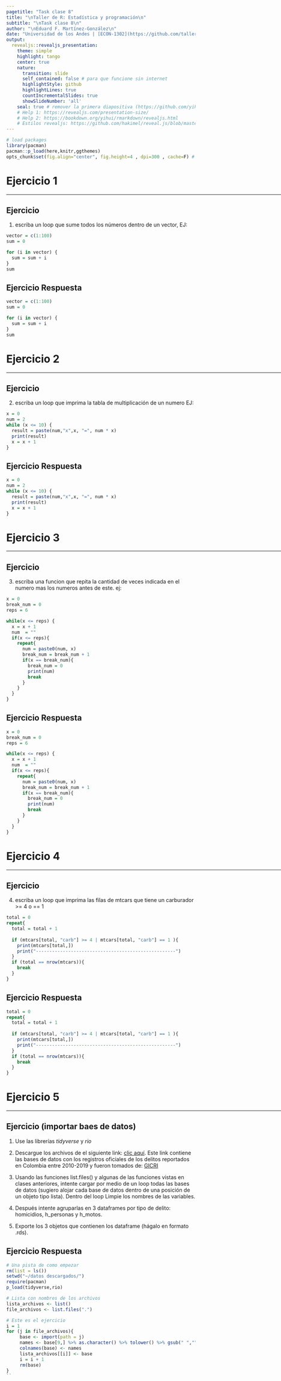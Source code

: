 ```yaml
---
pagetitle: "Task clase 8"
title: "\nTaller de R: Estadística y programación\n"
subtitle: "\nTask clase 8\n"
author: "\nEduard F. Martínez-González\n"
date: "Universidad de los Andes | [ECON-1302](https://github.com/taller-R)"
output: 
  revealjs::revealjs_presentation:  
    theme: simple 
    highlight: tango
    center: true
    nature:
      transition: slide
      self_contained: false # para que funcione sin internet
      highlightStyle: github
      highlightLines: true
      countIncrementalSlides: true
      showSlideNumber: 'all'
    seal: true # remover la primera diapositiva (https://github.com/yihui/xaringan/issues/84)
    # Help 1: https://revealjs.com/presentation-size/  
    # Help 2: https://bookdown.org/yihui/rmarkdown/revealjs.html
    # Estilos revealjs: https://github.com/hakimel/reveal.js/blob/master/css/theme/template/theme.scss
---
```


```r
# load packages
library(pacman)
pacman::p_load(here,knitr,ggthemes)
opts_chunk$set(fig.align="center", fig.height=4 , dpi=300 , cache=F) # chunk options
```

# Ejercicio 1
<html><div style='float:left'></div><hr color='#000099' size=3px width=850px></html>


## Ejercicio

1. escriba un loop que sume todos los números dentro de un vector, EJ:

```r
vector = c(1:100)
sum = 0

for (i in vector) {
  sum = sum + i 
}
sum
```

<!------------------------------>
## Ejercicio Respuesta

```r
vector = c(1:100)
sum = 0

for (i in vector) {
  sum = sum + i 
}
sum
```

<!------------------------------>
<!-------- Ejercicio 2 -------->         
<!------------------------------>
# Ejercicio 2
<html><div style='float:left'></div><hr color='#000099' size=3px width=850px></html>

## Ejercicio

2. escriba un loop que imprima la tabla de multiplicación de un numero EJ:


```r
x = 0
num = 2
while (x <= 10) {
  result = paste(num,"x",x, "=", num * x)
  print(result)
  x = x + 1 
}
```
<!------------------------------>
## Ejercicio Respuesta

```r
x = 0
num = 2
while (x <= 10) {
  result = paste(num,"x",x, "=", num * x)
  print(result)
  x = x + 1 
}
```

<!------------------------------>
<!-------- Ejercicio 3 --------->         
<!------------------------------>
# Ejercicio 3
<html><div style='float:left'></div><hr color='#000099' size=3px width=850px></html>

<!------------------------------>
## Ejercicio

 3. escriba una funcion que repita la cantidad de veces indicada en el numero mas los numeros antes de este. ej:
```r
x = 0
break_num = 0
reps = 6

while(x <= reps) {
  x = x + 1
  num  = ""
  if(x <= reps){
    repeat{
      num = paste0(num, x)
      break_num = break_num + 1
      if(x == break_num){
        break_num = 0
        print(num)
        break
      }
    }
  }
}
```
<!------------------------------>
## Ejercicio Respuesta

```r
x = 0
break_num = 0
reps = 6

while(x <= reps) {
  x = x + 1
  num  = ""
  if(x <= reps){
    repeat{
      num = paste0(num, x)
      break_num = break_num + 1
      if(x == break_num){
        break_num = 0
        print(num)
        break
      }
    }
  }
}
```

<!------------------------------>
<!-------- Ejercicio 4 --------->         
<!------------------------------>
# Ejercicio 4
<html><div style='float:left'></div><hr color='#000099' size=3px width=850px></html>

<!------------------------------>
## Ejercicio

4. escriba un loop que imprima las filas de mtcars que tiene un carburador >=  4 o == 1
```r
total = 0
repeat{
  total = total + 1
  
  if (mtcars[total, "carb"] >= 4 | mtcars[total, "carb"] == 1 ){
    print(mtcars[total,])
    print("----------------------------------------------------")
  }
  if (total == nrow(mtcars)){
    break
  }
}
```
<!------------------------------>
## Ejercicio Respuesta

```r
total = 0
repeat{
  total = total + 1
  
  if (mtcars[total, "carb"] >= 4 | mtcars[total, "carb"] == 1 ){
    print(mtcars[total,])
    print("----------------------------------------------------")
  }
  if (total == nrow(mtcars)){
    break
  }
}
```
<!------------------------------>
<!-------- Ejercicio 5 --------->         
<!------------------------------>

# Ejercicio 5
<html><div style='float:left'></div><hr color='#000099' size=3px width=850px></html>

<!------------------------------>
## Ejercicio (importar baes de datos)

1. Use las librerías *tidyverse* y *rio*

2. Descargue los archivos de el siguiente link: [clic aquí](https://www.dropbox.com/sh/o6edda8hmfooate/AACYr4N1wkwL9IMVTgUHAJpya?dl=0). Este link contiene las bases de datos con los registros oficiales de los delitos reportados en Colombia entre 2010-2019 y fueron tomados de: [GICRI](https://www.policia.gov.co/grupo-información-criminalidad/estadistica-delictiva)

3. Usando las funciones list.files() y algunas de las funciones vistas en clases anteriores, intente cargar por medio de un loop todas las bases de datos (sugiero alojar cada base de datos dentro de una posición de un objeto tipo lista). Dentro del loop Limpie los nombres de las variables.

4. Después intente agruparlas en 3 dataframes por tipo de delito: homicidios, h_personas y h_motos. 

5. Exporte los 3 objetos que contienen los dataframe (hágalo en formato .rds).


<!------------------------------>
## Ejercicio Respuesta

```r
# Una pista de como empezar
rm(list = ls())
setwd("~/datos descargados/")
require(pacman)
p_load(tidyverse,rio)

# Lista con nombres de los archivos
lista_archivos <- list()
file_archivos <- list.files(".")

# Este es el ejercicio
i = 1
for (j in file_archivos){
     base <- import(path = j)
     names <- base[9,] %>% as.character() %>% tolower() %>% gsub(" ","",.)
     colnames(base) <- names
     lista_archivos[[i]] <- base
     i = i + 1
     rm(base)
}
``
```



<!--- HTML style --->
<style type="text/css">
.reveal .progress {background: #CC0000 ; color: #CC0000}
.reveal .controls {color: #CC0000}
.reveal h1.title {font-size: 2.4em;color: #CC0000; font-weight: bolde}
.reveal h1.subtitle {font-size:2.0em ; color:#000000}
.reveal section h1 {font-size:1.8em ; color:#CC0000 ; font-weight:bolder ; vertical-align:middle}
.reveal section h2 {font-size:1.4em ; color:#CC0000 ; font-weight:bolde ; text-align:left}
.reveal section h3 {font-size:1.1em ; color:#00000 ; font-weight:bolde ; text-align:left}
.reveal section h4 {font-size:1.0em ; color:#00000 ; font-weight:bolde ; text-align:left}
.reveal section h5 {font-size:0.9em ; color:#00000 ; font-weight:bolde ; text-align:left}
.reveal section p {font-size:0.7em ; color:#00000 ; text-align:left}
.reveal section a {font-size:0.8em ; color:#000099 ; text-align:left}
.reveal section div {align="center";}
.reveal ul {list-style-type:disc ; font-size:1.0em ; color:#00000 ; display: block;}
.reveal ul ul {list-style-type: square; font-size:0.8em ; display: block;}
.reveal ul ul ul {list-style-type: circle; font-size:0.8em ; display: block;}
</style>